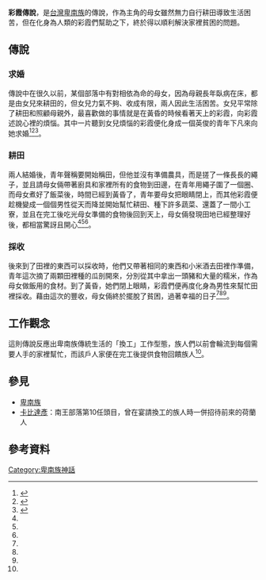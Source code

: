 '''彩霞傳說'''，是[[台灣|台灣]][[卑南族|卑南族]]的傳說，作為主角的母女雖然無力自行耕田導致生活困苦，但在化身為人類的彩霞們幫助之下，終於得以順利解決家裡貧困的問題。
==傳說==
===求婚===
傳說中在很久以前，某個部落中有對相依為命的母女，因為母親長年臥病在床，都是由女兒來耕田的，但女兒力氣不夠、收成有限，兩人因此生活困苦。女兒平常除了耕田和照顧母親外，最喜歡做的事情就是在黃昏的時候看著天上的彩霞，向彩霞述說心裡的煩惱。其中一片聽到女兒煩惱的彩霞便化身成一個英俊的青年下凡來向她求婚<ref name="卑南族神話與傳說">{{cite book|last=|first=|date=2003-09-01|title=卑南族神話與傳說|url=https://www.books.com.tw/products/0010232851|location=|publisher=晨星|page=|isbn=9574554775|author=達西烏拉彎‧畢馬|access-date=2021-03-05|archive-date=2019-08-06|archive-url=https://web.archive.org/web/20190806062703/https://www.books.com.tw/products/0010232851|dead-url=no}}</ref><ref name="台東卑南族口傳文學選">{{cite book|last=|first=|date=1989|title=台東卑南族口傳文學選|url=https://tm.ncl.edu.tw/article?u=022_003_00002692|location=|publisher=中國文化大學中國文學硏究所|page=|isbn=|author=金榮華}}</ref><ref name="合群的彩霞">{{cite web|url=https://www.cip.gov.tw/portal/kids/movie/movie07_txt.htm|title=合群的彩霞|accessdate=}}</ref>。
===耕田===
兩人結婚後，青年聲稱要開始稱田，但他並沒有準備農具，而是搓了一條長長的繩子，並且請母女倆帶著廚具和家裡所有的食物到田邊，在青年用繩子圍了一個圈、而母女煮好了飯菜後，時間已經到黃昏了，青年要母女把眼睛閉上，而其他彩霞便趁機變成一個個男性從天而降並開始幫忙耕田、種下許多蔬菜、還蓋了一間小工寮，並且在完工後吃光母女準備的食物後回到天上，母女倆發現田地已經整理好後，都相當驚訝且開心<ref name="卑南族神話與傳說"/><ref name="台東卑南族口傳文學選"/><ref name="合群的彩霞"/>。
===採收===
後來到了田裡的東西可以採收時，他們又帶著相同的東西和小米酒去田裡作準備，青年這次摘了兩顆田裡種的瓜剖開來，分別從其中拿出一頭豬和大量的糯米，作為母女做飯用的食材。到了黃昏，她們閉上眼睛，彩霞們便再度化身為男性來幫忙田裡採收。藉由這次的豐收，母女倆終於擺脫了貧困，過著幸福的日子<ref name="卑南族神話與傳說"/><ref name="台東卑南族口傳文學選"/><ref name="合群的彩霞"/>。
==工作觀念==
這則傳說反應出卑南族傳統生活的「換工」工作型態，族人們以前會輪流到每個需要人手的家裡幫忙，而該戶人家便在完工後提供食物回饋族人<ref name="合群的彩霞"/>。
==參見==
*[[卑南族|卑南族]]
*[[瑪勒鄂納|卡比達彥]]：南王部落第10任頭目，曾在宴請換工的族人時一併招待前來的荷蘭人
==參考資料==
{{reflist}}

[[Category:卑南族神話|Category:卑南族神話]]